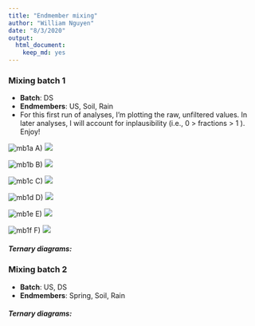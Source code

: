 ```yaml
---
title: "Endmember mixing"
author: "William Nguyen"
date: "8/3/2020"
output: 
  html_document:
    keep_md: yes
---
```


### Mixing batch 1
- **Batch**: DS
- **Endmembers**: US, Soil, Rain 
- For this first run of analyses, I'm plotting the raw, unfiltered values. In later analyses, I will account for inplausibility (i.e., 0 > fractions > 1 ). Enjoy!

![mb1a](https://github.com/wdnguyen/CR/blob/master/mcfigs_test/ClD.gif?raw=true "A")
A) <img src="https://render.githubusercontent.com/render/math?math=Cl, \delta D">

![mb1b](https://github.com/wdnguyen/CR/blob/master/mcfigs_test/ClO18.gif?raw=true "B")
B) <img src="https://render.githubusercontent.com/render/math?math=Cl, \delta^{18}O">

![mb1c](https://github.com/wdnguyen/CR/blob/master/mcfigs_test/SO4O18.gif?raw=true "C")
C) <img src="https://render.githubusercontent.com/render/math?math=SO_{4}, \delta^{18}O">

![mb1d](https://github.com/wdnguyen/CR/blob/master/mcfigs_test/SO4D.gif?raw=true "D")
D) <img src="https://render.githubusercontent.com/render/math?math=SO_{4}, \delta D">

![mb1e](https://github.com/wdnguyen/CR/blob/master/mcfigs_test/SO4Cl.gif?raw=true "E")
E) <img src="https://render.githubusercontent.com/render/math?math=SO_{4}, Cl">

![mb1f](https://github.com/wdnguyen/CR/blob/master/mcfigs_test/O18D.gif?raw=true "F")
F) <img src="https://render.githubusercontent.com/render/math?math=\delta^{18}, \delta D">

##### Ternary diagrams:

### Mixing batch 2
- **Batch**: US, DS
- **Endmembers**: Spring, Soil, Rain 

##### Ternary diagrams: